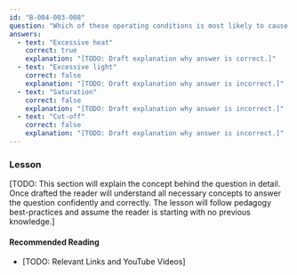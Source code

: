 ```yaml
---
id: "B-004-003-008"
question: "Which of these operating conditions is most likely to cause a transistor to fail?"
answers:
  - text: "Excessive heat"
    correct: true
    explanation: "[TODO: Draft explanation why answer is correct.]"
  - text: "Excessive light"
    correct: false
    explanation: "[TODO: Draft explanation why answer is incorrect.]"
  - text: "Saturation"
    correct: false
    explanation: "[TODO: Draft explanation why answer is incorrect.]"
  - text: "Cut-off"
    correct: false
    explanation: "[TODO: Draft explanation why answer is incorrect.]"
---
```


### Lesson

[TODO: This section will explain the concept behind the question in detail. Once drafted the reader will understand all necessary concepts to answer the question confidently and correctly. The lesson will follow pedagogy best-practices and assume the reader is starting with no previous knowledge.]

#### Recommended Reading

- [TODO: Relevant Links and YouTube Videos]
